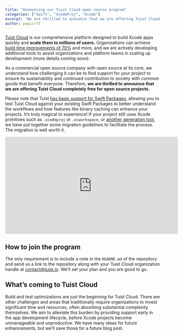 ```yaml
---
title: "Announcing our Tuist Cloud open source program"
categories: ["Swift", "XcodeProj", "Xcode"]
excerpt: "We are thrilled to announce that we are offering Tuist Cloud completely free for open source projects."
author: pepicrft
---
```


[Tuist Cloud](/cloud) is our comprehensive platform designed to build Xcode apps quickly and **scale them to millions of users.** Organizations can achieve [build time improvements of 70%](https://swiftheroes.com/swiftheroes-2024/talk/QN3WRR/) and more, and we are actively developing additional tools to assist organizations and platform teams in scaling up development (more details coming soon).

As a commercial open source company with open source at its core, we understand how challenging it can be to find support for your project to ensure its sustainability and continued contribution to society with common goods that benefit everyone. Therefore, **we are thrilled to announce that we are offering Tuist Cloud completely free for open source projects.**

Please note that Tuist [has basic support for Swift Packages](https://docs.tuist.io/guide/introduction/adopting-tuist/swift-package.html), allowing you to test Tuist Cloud against your existing Swift Packages to better understand the workflows and how features like binary caching can enhance your projects. It’s truly magical to experience! If your project still uses Xcode primitives such as `.xcodeproj` or `.xcworkspace`, or [another generation tool](https://docs.tuist.io/guide/introduction/adopting-tuist/migrate-from-xcodegen.html), we have put together some migration guidelines to facilitate the process. The migration is well worth it.

<iframe width="560" height="315" src="https://www.youtube.com/embed/idPCBnPwHcU?si=RDlB7MPWRbGHQ6zF" title="YouTube video player" frameborder="0" allow="accelerometer; autoplay; clipboard-write; encrypted-media; gyroscope; picture-in-picture; web-share" referrerpolicy="strict-origin-when-cross-origin" allowfullscreen></iframe>

## How to join the program

The only requirement is to include a note in the `README.md` of the repository and send us a link to the repository along with your Tuist Cloud organization handle at contact@tuist.io. We’ll set your plan and you are good to go.

## What’s coming to Tuist Cloud

Build and test optimizations are just the beginning for Tuist Cloud. There are other challenges and areas that traditionally require organizations to invest significant time and resources, often absorbing substantial complexity themselves. We aim to alleviate this burden by providing support early in the app development lifecycle, before Xcode projects become unmanageable and unproductive. We have many ideas for future enhancements, but we’ll save those for a future blog post.